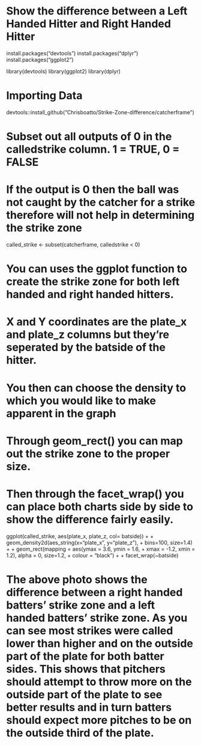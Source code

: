 # Show the difference between a Left Handed Hitter and Right Handed Hitter

install.packages("devtools")
install.packages("dplyr")
install.packages("ggplot2")

library(devtools)
library(ggplot2)
library(dplyr)

# Importing Data

devtools::install_github("Chrisboatto/Strike-Zone-difference/catcherframe")

# Subset out all outputs of 0 in the calledstrike column. 1 = TRUE, 0 = FALSE
# If the output is 0 then the ball was not caught by the catcher for a strike therefore will not help in determining the strike zone

called_strike <- subset(catcherframe, calledstrike < 0)

# You can uses the ggplot function to create the strike zone for both left handed and right handed hitters.
# X and Y coordinates are the plate_x and plate_z columns but they're  seperated by the batside of the hitter.
# You then can choose the density to which you would like to make apparent in the graph
# Through geom_rect() you can map out the strike zone to the proper size.
# Then through the facet_wrap() you can place both charts side by side to show the difference fairly easily.

ggplot(called_strike, aes(plate_x, plate_z, col= batside)) + 
+     geom_density2d(aes_string(x="plate_x", y="plate_z"), 
+                    bins=100, size=1.4) + 
+     geom_rect(mapping = aes(ymax = 3.6, ymin = 1.6, 
+                             xmax = -1.2, xmin = 1.2), alpha = 0, size=1.2,
+               colour = "black") +
+     facet_wrap(~batside)


# The above photo shows the difference between a right handed batters' strike zone and a left handed batters' strike zone.   As you can see most strikes were called lower than higher and on the outside part of the plate for both batter sides.  This shows that pitchers should attempt to throw more on the outside part of the plate to see better results and in turn batters should expect more pitches to be on the outside third of the plate.  